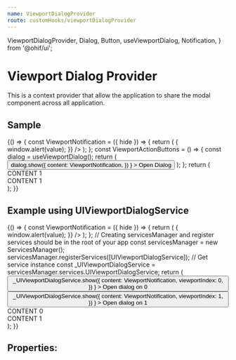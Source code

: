 ```yaml
---
name: ViewportDialogProvider
route: customHooks/viewportDialogProvider
---
```



<!-- This is a workaround to import things from ohif/core as docz does not allow us to access window element and @ohif/core does use it once we import to instanciate cornerstone -->

  ViewportDialogProvider,
  Dialog,
  Button,
  useViewportDialog,
  Notification,
} from '@ohif/ui';

# Viewport Dialog Provider

This is a context provider that allow the application to share the modal
component across all application.

## Sample

<Playground>
  {() => {
    const ViewportNotification = ({ hide }) => {
      return (
        <Notification
          message="Track all measurement for this series?"
          type="info"
          actions={[
            {
              type: 'cancel',
              text: 'No',
              value: 0,
            },
            {
              type: 'secondary',
              text: 'No, do not ask again',
              value: -1,
            },
            {
              type: 'primary',
              text: 'Yes',
              value: 1,
            },
          ]}
          onSubmit={value => { window.alert(value); }}
        />
      );
    };
    const ViewportActionButtons = () => {
      const dialog = useViewportDialog();
      return (
        <Button
          onClick={() =>
            dialog.show({
              content: ViewportNotification,
            })
          }
        >
          Open Dialog
        </Button>
      );
    };
    return (
      <div className="w-full flex flex-row p-4" style={{height: '400px'}}>
        <div className="flex flex-1 items-center justify-center h-full w-full bg-black text-white border border-primary-main">
          <ViewportDialogProvider dialog={Dialog}>
            <div className="flex flex-1 flex-col items-center justify-center h-full">
              <ViewportActionButtons />
              <span>CONTENT 1</span>
            </div>
          </ViewportDialogProvider>
        </div>
        <div className="flex flex-1 items-center justify-center h-full w-full bg-black text-white border border-primary-main">
          <ViewportDialogProvider dialog={Dialog}>
            <div className="flex flex-1 flex-col items-center justify-center h-full">
              <ViewportActionButtons />
              <span>CONTENT 1</span>
            </div>
          </ViewportDialogProvider>
        </div>
      </div>
    );
  }}
</Playground>

## Example using UIViewportDialogService

<Playground>
  {() => {
    const ViewportNotification = ({ hide }) => {
      return (
        <Notification
          message="Track all measurement for this series?"
          type="info"
          actions={[
            {
              type: 'cancel',
              text: 'No',
              value: 0,
            },
            {
              type: 'secondary',
              text: 'No, do not ask again',
              value: -1,
            },
            {
              type: 'primary',
              text: 'Yes',
              value: 1,
            },
          ]}
          onSubmit={value => { window.alert(value); }}
        />
      );
    };
    // Creating servicesManager and register services should be in the root of your app
    const servicesManager = new ServicesManager();
    servicesManager.registerServices([UIViewportDialogService]);
    // Get service instance
    const _UIViewportDialogService =
      servicesManager.services.UIViewportDialogService;
    return (
      <div className="w-full flex flex-col p-4" style={{height: '400px'}}>
        <div className="flex flex-2">
          <Button
            className="mr-4 mb-4"
            onClick={() =>
              _UIViewportDialogService.show({
                content: ViewportNotification,
                viewportIndex: 0,
              })
            }
          >
            Open dialog on 0
          </Button>
          <Button
            className="mr-4 mb-4"
            onClick={() =>
              _UIViewportDialogService.show({
                content: ViewportNotification,
                viewportIndex: 1,
              })
            }
          >
            Open dialog on 1
          </Button>
        </div>
        <div className="flex flex-1 w-full flex-row">
          <ViewportDialogProvider
            dialog={Dialog}
            service={_UIViewportDialogService}
            viewportIndex={0}
          >
            <div className="flex flex-1 items-center justify-center h-full bg-black text-white border border-primary-main">
              CONTENT 0
            </div>
          </ViewportDialogProvider>
          <ViewportDialogProvider
            dialog={Dialog}
            service={_UIViewportDialogService}
            viewportIndex={1}
          >
            <div className="flex flex-1 items-center justify-center h-full bg-black text-white border border-primary-main">
              CONTENT 1
            </div>
          </ViewportDialogProvider>
        </div>
      </div>
    );
  }}
</Playground>


## Properties:

<Props of={ViewportDialogProvider} />
